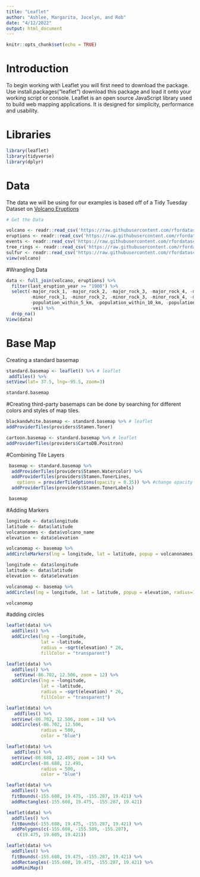 ```yaml
---
title: "Leaflet"
author: "Ashlee, Margarita, Jocelyn, and Rob"
date: "4/12/2022"
output: html_document
---
```


```r
knitr::opts_chunk$set(echo = TRUE)
```

# Introduction 
To begin working with Leaflet you will first need to download the package. Use install.packages("leaflet") download this package and load it onto your working script or console.
Leaflet is an open source JavaScript library used to build web mapping applications. It is designed for simplicity, performance and usability. 

# Libraries 
```r
library(leaflet)
library(tidyverse)
library(dplyr)
```


# Data 
The data we will be using for our examples is based off of a Tidy Tuesday Dataset on [Volcano Eruptions](https://github.com/rfordatascience/tidytuesday/blob/master/data/2020/2020-05-12/readme.md)
```r
# Get the Data

volcano <- readr::read_csv('https://raw.githubusercontent.com/rfordatascience/tidytuesday/master/data/2020/2020-05-12/volcano.csv')
eruptions <- readr::read_csv('https://raw.githubusercontent.com/rfordatascience/tidytuesday/master/data/2020/2020-05-12/eruptions.csv')
events <- readr::read_csv('https://raw.githubusercontent.com/rfordatascience/tidytuesday/master/data/2020/2020-05-12/events.csv')
tree_rings <- readr::read_csv('https://raw.githubusercontent.com/rfordatascience/tidytuesday/master/data/2020/2020-05-12/tree_rings.csv')
sulfur <- readr::read_csv('https://raw.githubusercontent.com/rfordatascience/tidytuesday/master/data/2020/2020-05-12/sulfur.csv')
view(volcano)
```

#Wrangling Data 
```r
data <- full_join(volcano, eruptions) %>% 
  filter(last_eruption_year >= "1900") %>% 
  select(-major_rock_1, -major_rock_2, -major_rock_3, -major_rock_4, -major_rock_5,
         -minor_rock_1, -minor_rock_2, -minor_rock_3, -minor_rock_4, -minor_rock_5,
         -population_within_5_km, -population_within_10_km, -population_within_30_km, -population_within_100_km,
         -vei) %>% 
  drop_na()
View(data)
```


# Base Map
Creating a standard basemap 

```r

standard.basemap <- leaflet() %>% # leaflet 
 addTiles() %>% 
setView(lat= 37.5, lng=-95.5, zoom=3)

standard.basemap

```

#Creating third-party basemaps can be done by searching for different colors and styles of map tiles. 
```r

blackandwhite.basemap <- standard.basemap %>% # leaflet 
addProviderTiles(providers$Stamen.Toner)

cartoon.basemap <- standard.basemap %>% # leaflet 
addProviderTiles(providers$CartoDB.Positron)

```

#Combining Tile Layers 

```r

 basemap <- standard.basemap %>% 
  addProviderTiles(providers$Stamen.Watercolor) %>%
  addProviderTiles(providers$Stamen.TonerLines,
    options = providerTileOptions(opacity = 0.35)) %>% #change opacity
  addProviderTiles(providers$Stamen.TonerLabels)

 basemap

```

#Adding Markers

```r

longitude <- data$longitude
latitude <- data$latitude
volcanonames <- data$volcano_name
elevation <- data$elevation

volcanomap <- basemap %>% 
addCircleMarkers(lng = longitude, lat = latitude, popup = volcanonames, radius=3, color="red", stroke=FALSE, fillOpacity=1) # add a single point layer


```

```r
longitude <- data$longitude
latitude <- data$latitude
elevation <- data$elevation

volcanomap <- basemap %>% 
addCircles(lng = longitude, lat = latitude, popup = elevation, radius=10, color="blue", stroke=FALSE, fillOpacity=1) # add a single point layer

volcanomap
```


#adding circles
```r
leaflet(data) %>%
  addTiles() %>%
  addCircles(lng = ~longitude,
             lat = ~latitude,
             radius = ~sqrt(elevation) * 26,
             fillColor = "transparent")
```

```r
leaflet(data) %>%
  addTiles() %>%
   setView(-86.702, 12.506, zoom = 12) %>%
  addCircles(lng = ~longitude,
             lat = ~latitude,
             radius = ~sqrt(elevation) * 26,
             fillColor = "transparent")
```


```r
leaflet(data) %>%
   addTiles() %>%
  setView(-86.702, 12.506, zoom = 14) %>%
  addCircles(-86.702, 12.506, 
             radius = 500,
             color = "blue")
```

```r
leaflet(data) %>%
   addTiles() %>%
  setView(-86.688, 12.495, zoom = 14) %>%
  addCircles(-86.688, 12.495,
             radius = 500,
             color = "blue")
```

```r
leaflet(data) %>% 
  addTiles() %>% 
  fitBounds(-155.608, 19.475, -155.287, 19.421) %>%
  addRectangles(-155.608, 19.475, -155.287, 19.421)
```

```r
leaflet(data) %>% 
  addTiles() %>% 
  fitBounds(-155.608, 19.475, -155.287, 19.421) %>%
  addPolygons(c(-155.608, -155.589, -155.287),
    c(19.475, 19.605, 19.421))
```


```r
leaflet(data) %>% 
  addTiles() %>% 
  fitBounds(-155.608, 19.475, -155.287, 19.421) %>%
  addRectangles(-155.608, 19.475, -155.287, 19.421) %>%
  addMiniMap()
```




